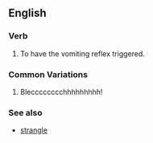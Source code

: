 ==English==

===Verb===
#To have the vomiting reflex triggered.

===Common Variations===
#Blecccccccchhhhhhhhh!

===See also===
*[[strangle]]